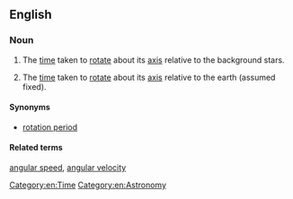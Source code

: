 ==English==
{{wikipedia}}

===Noun===
{{en-noun}}

# {{lb|en|of an astronomic object}} The [[time]] taken to [[rotate]] about its [[axis]] relative to the background stars.
# {{lb|en|of a rotating object on the earth}} The [[time]] taken to [[rotate]] about its [[axis]] relative to the earth (assumed fixed).

====Synonyms====
* [[rotation period]]
[[Category:en:Time]] [[Category:en:Astronomy]]

====Related terms====
[[angular speed]], [[angular velocity]]
